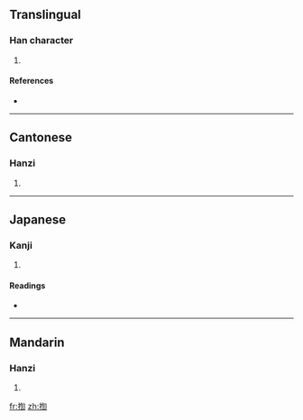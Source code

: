 ==Translingual==

===Han character===
{{Han char|rn=64|rad=手|as=09|sn=12|four=5702<sub>0</sub>|canj=手心卜口 (QPYR)}}

# {{defn|Han|sort=手09}}

====References====
* {{Han ref|kx=0441.070|dkj=12329|dj=0792.030|hdz=31922.060|uh=63C8|ud=25544|bh=D96E|bd=55662}}

----

==Cantonese==

===Hanzi===
{{yue-hanzi|jyut=|y=gwang1}}

# {{defn|Cantonese}}

----

==Japanese==

===Kanji===
{{ja-kanji|grade=|rs=手09}}

# {{defn|Japanese}}

====Readings====
* {{ja-readings|on=[[こう]] (kō), [[けん]] (ken), [[きく]] (kiku)|kun=[[うつ]] (utsu)}}

----

==Mandarin==

===Hanzi===
{{cmn-hanzi|pin=[[hōng]] ([[hong1]])|wg=hung<sup>1</sup>}}

# {{defn|Mandarin}}

[[fr:揈]]
[[zh:揈]]